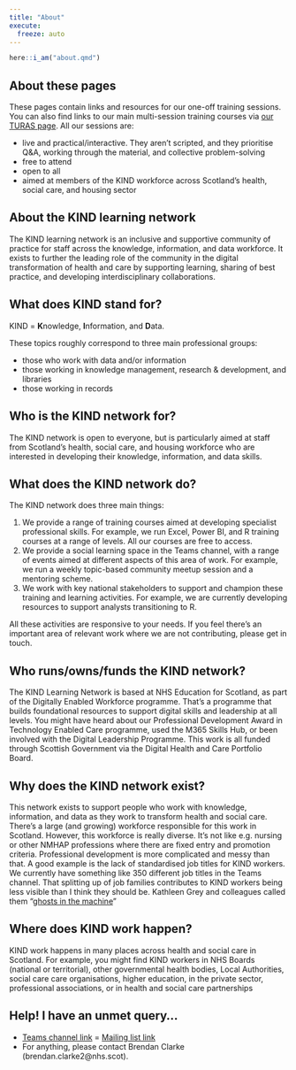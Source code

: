 ---
title: "About"
execute: 
  freeze: auto
---

```{r}
here::i_am("about.qmd")
```

## About these pages

These pages contain links and resources for our one-off training sessions. You can also find links to our main multi-session training courses via [our TURAS page](https://learn.nes.nhs.scot/36791). All our sessions are:

-   live and practical/interactive. They aren't scripted, and they prioritise Q&A, working through the material, and collective problem-solving
-   free to attend
-   open to all
-   aimed at members of the KIND workforce across Scotland's health, social care, and housing sector

## About the KIND learning network

The KIND learning network is an inclusive and supportive community of practice for staff across the knowledge, information, and data workforce. It exists to further the leading role of the community in the digital transformation of health and care by supporting learning, sharing of best practice, and developing interdisciplinary collaborations.

## What does KIND stand for?

KIND = **K**nowledge, **I**nformation, and **D**ata.

These topics roughly correspond to three main professional groups:

-   those who work with data and/or information
-   those working in knowledge management, research & development, and libraries
-   those working in records

## Who is the KIND network for?

The KIND network is open to everyone, but is particularly aimed at staff from Scotland’s health, social care, and housing workforce who are interested in developing their knowledge, information, and data skills.

## What does the KIND network do?

The KIND network does three main things:

1.  We provide a range of training courses aimed at developing specialist professional skills. For example, we run Excel, Power BI, and R training courses at a range of levels. All our courses are free to access.
2.  We provide a social learning space in the Teams channel, with a range of events aimed at different aspects of this area of work. For example, we run a weekly topic-based community meetup session and a mentoring scheme.
3.  We work with key national stakeholders to support and champion these training and learning activities. For example, we are currently developing resources to support analysts transitioning to R.

All these activities are responsive to your needs. If you feel there’s an important area of relevant work where we are not contributing, please get in touch.

## Who runs/owns/funds the KIND network?

The KIND Learning Network is based at NHS Education for Scotland, as part of the Digitally Enabled Workforce programme. That’s a programme that builds foundational resources to support digital skills and leadership at all levels. You might have heard about our Professional Development Award in Technology Enabled Care programme, used the M365 Skills Hub, or been involved with the Digital Leadership Programme. This work is all funded through Scottish Government via the Digital Health and Care Portfolio Board.

## Why does the KIND network exist?

This network exists to support people who work with knowledge, information, and data as they work to transform health and social care. There’s a large (and growing) workforce responsible for this work in Scotland. However, this workforce is really diverse. It’s not like e.g. nursing or other NMHAP professions where there are fixed entry and promotion criteria. Professional development is more complicated and messy than that. A good example is the lack of standardised job titles for KIND workers. We currently have something like 350 different job titles in the Teams channel. That splitting up of job families contributes to KIND workers being less visible than I think they should be. Kathleen Grey and colleagues called them “[ghosts in the machine](https://pubmed.ncbi.nlm.nih.gov/30741187/)”

## Where does KIND work happen?

KIND work happens in many places across health and social care in Scotland. For example, you might find KIND workers in NHS Boards (national or territorial), other governmental health bodies, Local Authorities, social care care organisations, higher education, in the private sector, professional associations, or in health and social care partnerships

## Help! I have an unmet query…

-   [Teams channel link](https://teams.microsoft.com/l/team/19%3AQZ7-PbFVcziG2piHLt1_ifey3I2cwFL0yBuTSS8vVao1%40thread.tacv2/conversations?groupId=106d08f3-9026-40e2-b3c7-87cd87304d58&tenantId=10efe0bd-a030-4bca-809c-b5e6745e499a) = [Mailing list link](https://forms.office.com/pages/responsepage.aspx?id=veDvEDCgykuAnLXmdF5JmpopIZB9ynRJnrPUHVFccipURjM2NkZJUkhGOFlQRjQxRFhVUTgwT0UwVyQlQCN0PWcu)
-   For anything, please contact Brendan Clarke (brendan.clarke2\@nhs.scot).
